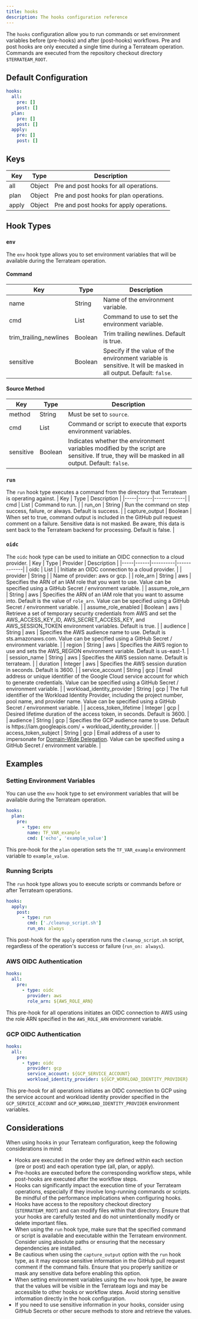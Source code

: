 ```yaml
---
title: hooks
description: The hooks configuration reference
---
```


The `hooks` configuration allow you to run commands or set environment variables before (pre-hooks) and after (post-hooks) workflows. Pre and post hooks are only executed a single time during a Terrateam operation. Commands are executed from the repository checkout directory `$TERRATEAM_ROOT`.

## Default Configuration
```yaml
hooks:
  all:
    pre: []
    post: []
  plan:
    pre: []
    post: []
  apply:
    pre: []
    post: []
```

## Keys
| Key | Type | Description |
|-----|------|-------------|
| all | Object | Pre and post hooks for all operations. |
| plan | Object | Pre and post hooks for plan operations. |
| apply | Object | Pre and post hooks for apply operations. |

## Hook Types
### `env`
The `env` hook type allows you to set environment variables that will be available during the Terrateam operation.

#### Command
| Key | Type | Description |
|-----|------|-------------|
| name | String | Name of the environment variable. |
| cmd | List | Command to use to set the environment variable. |
| trim_trailing_newlines | Boolean | Trim trailing newlines. Default is true. |
| sensitive | Boolean | Specify if the value of the environment variable is sensitive.  It will be masked in all output. Default: `false`. |

#### Source Method
| Key | Type | Description |
|-----|------|-------------|
| method | String | Must be set to `source`. |
| cmd | List | Command or script to execute that exports environment variables. |
| sensitive | Boolean | Indicates whether the environment variables modified by the script are sensitive. If true, they will be masked in all output. Default: `false`. |

### `run`
The `run` hook type executes a command from the directory that Terrateam is operating against.
| Key | Type | Description |
|-----|------|-------------|
| cmd | List | Command to run. |
| run_on | String | Run the command on step success, failure, or always. Default is success. |
| capture_output | Boolean | When set to true, command output is included in the GitHub pull request comment on a failure. Sensitive data is not masked. Be aware, this data is sent back to the Terrateam backend for processing. Default is false. |

### `oidc`
The `oidc` hook type can be used to initiate an OIDC connection to a cloud provider.
| Key | Type | Provider | Description |
|-----|------|----------|-------------|
| oidc | List | | Initiate an OIDC connection to a cloud provider. |
| provider | String | | Name of provider: aws or gcp. |
| role_arn | String | aws | Specifies the ARN of an IAM role that you want to use. Value can be specified using a GitHub Secret / environment variable. |
| assume_role_arn | String | aws | Specifies the ARN of an IAM role that you want to assume into. Default is the value of `role_arn`. Value can be specified using a GitHub Secret / environment variable. |
| assume_role_enabled | Boolean | aws | Retrieve a set of temporary security credentials from AWS and set the AWS_ACCESS_KEY_ID, AWS_SECRET_ACCESS_KEY, and AWS_SESSION_TOKEN environment variables. Default is true. |
| audience | String | aws | Specifies the AWS audience name to use. Default is sts.amazonaws.com. Value can be specified using a GitHub Secret / environment variable. |
| region | String | aws | Specifies the AWS region to use and sets the AWS_REGION environment variable. Default is us-east-1. |
| session_name | String | aws | Specifies the AWS session name. Default is terrateam. |
| duration | Integer | aws | Specifies the AWS session duration in seconds. Default is 3600. |
| service_account | String | gcp | Email address or unique identifier of the Google Cloud service account for which to generate credentials. Value can be specified using a GitHub Secret / environment variable. |
| workload_identity_provider | String | gcp | The full identifier of the Workload Identity Provider, including the project number, pool name, and provider name. Value can be specified using a GitHub Secret / environment variable. |
| access_token_lifetime | Integer | gcp | Desired lifetime duration of the access token, in seconds. Default is 3600. |
| audience | String | gcp | Specifies the GCP audience name to use. Default is ht<span>tps://iam.googleapis.com/</span> + workload_identity_provider. |
| access_token_subject | String | gcp | Email address of a user to impersonate for [Domain-Wide Delegation](https://developers.google.com/workspace/guides/create-credentials). Value can be specified using a GitHub Secret / environment variable. |

## Examples
### Setting Environment Variables
You can use the `env` hook type to set environment variables that will be available during the Terrateam operation.
```yaml
hooks:
  plan:
    pre:
      - type: env
        name: TF_VAR_example
        cmd: ['echo', 'example_value']
```
This pre-hook for the `plan` operation sets the `TF_VAR_example` environment variable to `example_value`.

### Running Scripts
The `run` hook type allows you to execute scripts or commands before or after Terrateam operations.
```yaml
hooks:
  apply:
    post:
      - type: run
        cmd: ['./cleanup_script.sh']
        run_on: always
```
This post-hook for the `apply` operation runs the `cleanup_script.sh` script, regardless of the operation's success or failure (`run_on: always`).

### AWS OIDC Authentication
```yaml
hooks:
  all:
    pre:
      - type: oidc
        provider: aws
        role_arn: ${AWS_ROLE_ARN}
```
This pre-hook for all operations initiates an OIDC connection to AWS using the role ARN specified in the `AWS_ROLE_ARN` environment variable.

### GCP OIDC Authentication
```yaml
hooks:
  all:
    pre:
      - type: oidc
        provider: gcp
        service_account: ${GCP_SERVICE_ACCOUNT}
        workload_identity_provider: ${GCP_WORKLOAD_IDENTITY_PROVIDER}
```
This pre-hook for all operations initiates an OIDC connection to GCP using the service account and workload identity provider specified in the `GCP_SERVICE_ACCOUNT` and `GCP_WORKLOAD_IDENTITY_PROVIDER` environment variables.

## Considerations
When using hooks in your Terrateam configuration, keep the following considerations in mind:
- Hooks are executed in the order they are defined within each section (pre or post) and each operation type (all, plan, or apply).
- Pre-hooks are executed before the corresponding workflow steps, while post-hooks are executed after the workflow steps.
- Hooks can significantly impact the execution time of your Terrateam operations, especially if they involve long-running commands or scripts. Be mindful of the performance implications when configuring hooks.
- Hooks have access to the repository checkout directory (`$TERRATEAM_ROOT`) and can modify files within that directory. Ensure that your hooks are carefully tested and do not unintentionally modify or delete important files.
- When using the `run` hook type, make sure that the specified command or script is available and executable within the Terrateam environment. Consider using absolute paths or ensuring that the necessary dependencies are installed.
- Be cautious when using the `capture_output` option with the `run` hook type, as it may expose sensitive information in the GitHub pull request comment if the command fails. Ensure that you properly sanitize or mask any sensitive data before enabling this option.
- When setting environment variables using the `env` hook type, be aware that the values will be visible in the Terrateam logs and may be accessible to other hooks or workflow steps. Avoid storing sensitive information directly in the hook configuration.
- If you need to use sensitive information in your hooks, consider using GitHub Secrets or other secure methods to store and retrieve the values.
